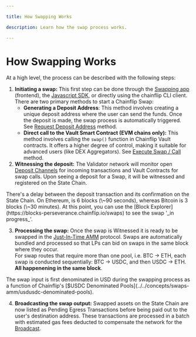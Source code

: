 ```yaml
---

title: How Swapping Works

description: Learn how the swap process works.

---
```



# How Swapping Works

At a high level, the process can be described with the following steps:

1. **Initiating a swap:** This first step can be done through the [Swapping app](https://swap-perseverance.chainflip.io/) (frontend), the [Javascript SDK](javascript-sdk/introduction), or directly using the chainflip CLI client. There are two primary methods to start a Chainflip Swap:
   - **Generating a Deposit Address**: This method involves creating a unique deposit address where the user can send the funds. Once the deposit is made, the swap process is automatically triggered. See [Request Deposit Address](javascript-sdk/swap-assets/request-deposit-address.md) method.
   - **Direct call to the Vault Smart Contract (EVM chains only):** This method involves calling the `swap()` function in Chainflip Vault contracts. It offers a higher degree of control, making it suitable for advanced users (like DEX Aggregators). See [Execute Swap / Call](javascript-sdk/swap-assets/execute-swap.md) method.
2. **Witnessing the deposit:** The Validator network will monitor open [Deposit Channels](../../concepts/swaps-amm/deposit-channels-and-brokers) for incoming transactions and Vault Contracts for swap calls. Upon seeing a deposit for a Swap, it will be witnessed and registered on the State Chain.

<Callout type="warning">
  There's a delay between the deposit transaction and its confirmation on the
  State Chain. On Ethereum, is 6 blocks (\~90 seconds), whereas Bitcoin is 3
  blocks (\~30 minutes).
</Callout>

<Callout type="info">
  At this point, you can use the [Block
  Explorer](https://blocks-perseverance.chainflip.io/swaps) to see the swap '_in
  progress_'.
</Callout>

3. **Processing the swap:** Once the swap is Witnessed it is ready to be swapped in the [Just-In-Time AMM](../../concepts/swaps-amm/just-in-time-amm-protocol) protocol. Swaps are automatically bundled and processed so that LPs can bid on swaps in the same block where they occur.\
   For swap routes that require more than one pool, i.e. BTC -> ETH, each swap is conducted sequentially: BTC -> USDC, and then USDC -> ETH. **All happenening in the same block**.

<Callout type="info">
  The swap input is first denominated in USD during the swapping process as a
  function of Chainflip's [$USDC Denominated
  Pools](../../concepts/swaps-amm/usdusdc-denominated-pools).
</Callout>

4. **Broadcasting the swap output:** Swapped assets on the State Chain are now listed as Pending Egress Transactions before being paid out to the user's destination address. These transactions are processed in a batch with estimated gas fees deducted to compensate the network for the [Broadcast](../../concepts/validator-network/egress-broadcasting-funds#broadcasting).
